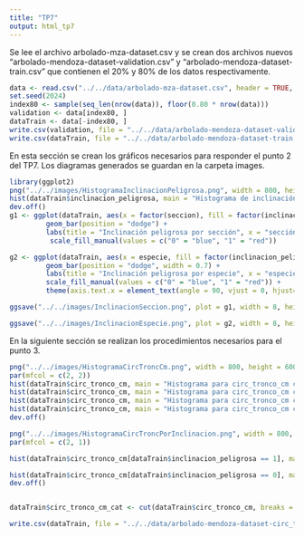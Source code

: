---
title: "TP7"
output: html_tp7
---

Se lee el archivo arbolado-mza-dataset.csv y se crean dos archivos nuevos "arbolado-mendoza-dataset-validation.csv" y "arbolado-mendoza-dataset-train.csv" que contienen el 20% y 80% de los datos respectivamente.

```{r}
data <- read.csv("../../data/arbolado-mza-dataset.csv", header = TRUE, sep = ",")
set.seed(2024)
index80 <- sample(seq_len(nrow(data)), floor(0.80 * nrow(data)))
validation <- data[index80, ]
dataTrain <- data[-index80, ]
write.csv(validation, file = "../../data/arbolado-mendoza-dataset-validation.csv")
write.csv(dataTrain, file = "../../data/arbolado-mendoza-dataset-train.csv")

```

En esta sección se crean los gráficos necesarios para responder el punto 2 del TP7. Los diagramas generados se guardan en la carpeta images.

```{r}
library(ggplot2)
png("../../images/HistogramaInclinacionPeligrosa.png", width = 800, height = 600)
hist(dataTrain$inclinacion_peligrosa, main = "Histograma de inclinación_peligrosa", xlab = "Frecuencia")
dev.off()
g1 <- ggplot(dataTrain, aes(x = factor(seccion), fill = factor(inclinacion_peligrosa))) + 
         geom_bar(position = "dodge") + 
         labs(title = "Inclinación peligrosa por sección", x = "sección", y = "cantidad") +
          scale_fill_manual(values = c("0" = "blue", "1" = "red"))

g2 <- ggplot(dataTrain, aes(x = especie, fill = factor(inclinacion_peligrosa))) + 
         geom_bar(position = "dodge", width = 0.7) + 
         labs(title = "Inclinación peligrosa por especie", x = "especie", y = "cantidad") +
         scale_fill_manual(values = c("0" = "blue", "1" = "red")) +
         theme(axis.text.x = element_text(angle = 90, vjust = 0, hjust=1, size = 8))

ggsave("../../images/InclinacionSeccion.png", plot = g1, width = 8, height = 6, dpi = 300)

ggsave("../../images/InclinacionEspecie.png", plot = g2, width = 8, height = 6, dpi = 300)

```

En la siguiente sección se realizan los procedimientos necesarios para el punto 3.

```{r}
png("../../images/HistogramaCircTroncCm.png", width = 800, height = 600)
par(mfcol = c(2, 2)) 
hist(dataTrain$circ_tronco_cm, main = "Histograma para circ_tronco_cm con 5 bins", xlab = "cm", breaks = 5)
hist(dataTrain$circ_tronco_cm, main = "Histograma para circ_tronco_cm con 15 bins", xlab = "cm", breaks = 15)
hist(dataTrain$circ_tronco_cm, main = "Histograma para circ_tronco_cm con 25 bins", xlab = "cm", breaks = 25)
hist(dataTrain$circ_tronco_cm, main = "Histograma para circ_tronco_cm con 35 bins", xlab = "cm", breaks = 35)
dev.off()

png("../../images/HistogramaCircTroncPorInclinacion.png", width = 800, height = 800)
par(mfcol = c(2, 1))

hist(dataTrain$circ_tronco_cm[dataTrain$inclinacion_peligrosa == 1], main = "Histograma para circ_tronco_cm con 35 bins e inclinación peligrosa afirmativa", xlab = "cm", ylab = "frecuencia", breaks = 35)

hist(dataTrain$circ_tronco_cm[dataTrain$inclinacion_peligrosa == 0], main = "Histograma para circ_tronco_cm con 35 bins e inclinación peligrosa negativa", xlab = "cm", ylab = "frecuencia", breaks = 35)
dev.off()


dataTrain$circ_tronco_cm_cat <- cut(dataTrain$circ_tronco_cm, breaks = c(-Inf, 85, 175, 255, Inf), labels = c("bajo", "medio", "alto", "muy alto"))

write.csv(dataTrain, file = "../../data/arbolado-mendoza-dataset-circ_tronco_cm-train.csv")
```

